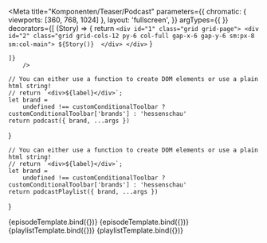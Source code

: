 

<Meta   title="Komponenten/Teaser/Podcast"
        parameters={{
            chromatic: {
                viewports: [360, 768, 1024]
            },
            layout: 'fullscreen',
        }}
        argTypes={{
        }} 
        decorators={[
        (Story) => {
            return `<div id="1" class="grid grid-page">
                        <div id="2" class="grid grid-cols-12 py-6 col-full gap-x-6 gap-y-6 sm:px-8 sm:col-main">
                            ${Story()} 
                        </div>
                    </div>`
        }
    
    ]} 
        />

    // You can either use a function to create DOM elements or use a plain html string!
    // return `<div>${label}</div>`;
    let brand =
        undefined !== customConditionalToolbar ? customConditionalToolbar['brands'] : 'hessenschau'
    return podcast({ brand, ...args })
}

    // You can either use a function to create DOM elements or use a plain html string!
    // return `<div>${label}</div>`;
    let brand =
        undefined !== customConditionalToolbar ? customConditionalToolbar['brands'] : 'hessenschau'
    return podcastPlaylist({ brand, ...args })
}


<Preview withToolbar>    
    <Story  name="100% Episode Player" args={episodeJson.logicItem.includeModel}>
        {episodeTemplate.bind({})} 
    </Story>
    <Story  name="50% Episode Player" args={episodeJson50.logicItem.includeModel}>
        {episodeTemplate.bind({})} 
    </Story>  
    <Story  name="100% Channel Player" args={playlistJson100.logicItem.includeModel}>
        {playlistTemplate.bind({})} 
    </Story>
        <Story  name="50% Channel Player" args={playlistJson50.logicItem.includeModel}>
        {playlistTemplate.bind({})} 
    </Story>
</Preview>
